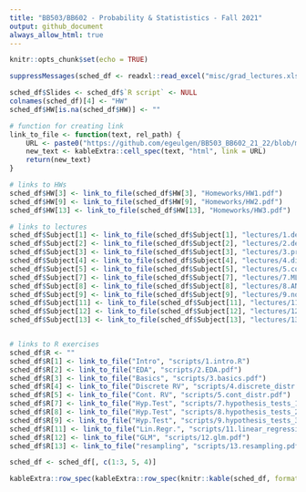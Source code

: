 ```yaml
---
title: "BB503/BB602 - Probability & Statististics - Fall 2021"
output: github_document
always_allow_html: true
---
```


```r
knitr::opts_chunk$set(echo = TRUE)
```

```r
suppressMessages(sched_df <- readxl::read_excel("misc/grad_lectures.xlsx"))

sched_df$Slides <- sched_df$`R script` <- NULL
colnames(sched_df)[4] <- "HW"
sched_df$HW[is.na(sched_df$HW)] <- ""

# function for creating link
link_to_file <- function(text, rel_path) {
    URL <- paste0("https://github.com/egeulgen/BB503_BB602_21_22/blob/main/", rel_path)
    new_text <- kableExtra::cell_spec(text, "html", link = URL)
    return(new_text)
}

# links to HWs
sched_df$HW[3] <- link_to_file(sched_df$HW[3], "Homeworks/HW1.pdf")
sched_df$HW[9] <- link_to_file(sched_df$HW[9], "Homeworks/HW2.pdf")
sched_df$HW[13] <- link_to_file(sched_df$HW[13], "Homeworks/HW3.pdf")

# links to lectures
sched_df$Subject[1] <- link_to_file(sched_df$Subject[1], "lectures/1.descriptive.pdf")
sched_df$Subject[2] <- link_to_file(sched_df$Subject[2], "lectures/2.descriptive.pdf")
sched_df$Subject[3] <- link_to_file(sched_df$Subject[3], "lectures/3.probability.pdf")
sched_df$Subject[4] <- link_to_file(sched_df$Subject[4], "lectures/4.discrete_distributions.pdf")
sched_df$Subject[5] <- link_to_file(sched_df$Subject[5], "lectures/5.continuous_distributions.pdf")
sched_df$Subject[7] <- link_to_file(sched_df$Subject[7], "lectures/7.MLE_LLN_CLT_hypothesis.pdf")
sched_df$Subject[8] <- link_to_file(sched_df$Subject[8], "lectures/8.ANOVA_chi_squared.pdf")
sched_df$Subject[9] <- link_to_file(sched_df$Subject[9], "lectures/9.nonparametric_multiple_testing.pdf")
sched_df$Subject[11] <- link_to_file(sched_df$Subject[11], "lectures/11.Missing_power_linear_regression.pdf")
sched_df$Subject[12] <- link_to_file(sched_df$Subject[12], "lectures/12.glm.pdf")
sched_df$Subject[13] <- link_to_file(sched_df$Subject[13], "lectures/13.resampling.pdf")


# links to R exercises
sched_df$R <- ""
sched_df$R[1] <- link_to_file("Intro", "scripts/1.intro.R")
sched_df$R[2] <- link_to_file("EDA", "scripts/2.EDA.pdf")
sched_df$R[3] <- link_to_file("Basics", "scripts/3.basics.pdf")
sched_df$R[4] <- link_to_file("Discrete RV", "scripts/4.discrete_distr.pdf")
sched_df$R[5] <- link_to_file("Cont. RV", "scripts/5.cont_distr.pdf")
sched_df$R[7] <- link_to_file("Hyp.Test", "scripts/7.hypothesis_tests_1.pdf")
sched_df$R[8] <- link_to_file("Hyp.Test", "scripts/8.hypothesis_tests_2.pdf")
sched_df$R[9] <- link_to_file("Hyp.Test", "scripts/9.hypothesis_tests_3.pdf")
sched_df$R[11] <- link_to_file("Lin.Regr.", "scripts/11.linear_regression.pdf")
sched_df$R[12] <- link_to_file("GLM", "scripts/12.glm.pdf")
sched_df$R[13] <- link_to_file("resampling", "scripts/13.resampling.pdf")

sched_df <- sched_df[, c(1:3, 5, 4)]

kableExtra::row_spec(kableExtra::row_spec(knitr::kable(sched_df, format = "html", escape = FALSE), which(grepl("Midterm", sched_df$Subject)), bold = TRUE, background = "#F4B41A"), nrow(sched_df), bold = TRUE, background = "#E2725A")

```